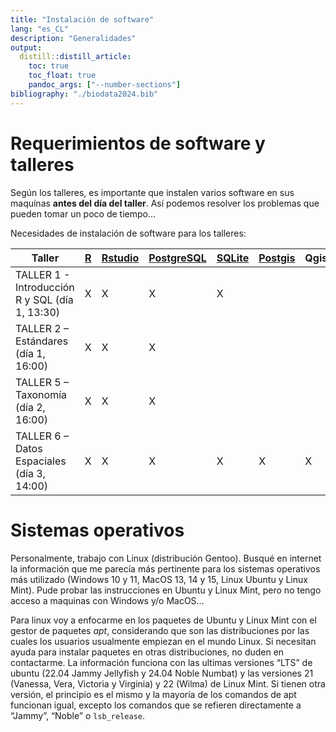 ```yaml
---
title: "Instalación de software"
lang: "es_CL"
description: "Generalidades"
output:
  distill::distill_article:
    toc: true
    toc_float: true
    pandoc_args: ["--number-sections"]
bibliography: "./biodata2024.bib"
---
```



# Requerimientos de software y talleres
Según los talleres, es importante que instalen varios software en sus maquínas **antes del día del taller**.
Así podemos resolver los problemas que pueden tomar un poco de tiempo...

Necesidades de instalación de software para los talleres:

| Taller | [R](./inst_R.html) | [Rstudio](./inst_R.html) | [PostgreSQL](./inst_SQL.html) | [SQLite](./inst_SQL.html) | [Postgis](./inst_.html) | Qgis |
|--------|---|---------|------------|--------|---------|------|
| TALLER 1 - Introducción R y SQL (día 1, 13:30) | X | X | X | X |  |  |
| TALLER 2 – Estándares (día 1, 16:00) | X | X | X |  |  |  |
| TALLER 5 –  Taxonomía (día 2, 16:00) | X | X | X |  |  |  |
| TALLER 6 –  Datos Espaciales (día 3, 14:00) | X | X | X | X | X | X |

# Sistemas operativos 

Personalmente, trabajo con Linux (distribución Gentoo).
Busqué en internet la información que me parecía más pertinente para los sistemas operativos más utilizado (Windows 10 y 11, MacOS 13, 14 y 15, Linux Ubuntu y Linux Mint).
Pude probar las instrucciones en Ubuntu y Linux Mint, pero no tengo acceso a maquinas con Windows y/o MacOS...

Para linux voy a enfocarme en los paquetes de Ubuntu y Linux Mint con el gestor de paquetes *apt*, considerando que son las distribuciones por las cuales los usuarios usualmente empiezan en el mundo Linux. 
Si necesitan ayuda para instalar paquetes en otras distribuciones, no duden en contactarme. 
La información funciona con las ultimas versiones "LTS" de ubuntu (22.04 Jammy Jellyfish y 24.04 Noble Numbat) y las versiones 21 (Vanessa, Vera, Victoria y Virginia) y 22 (Wilma) de Linux Mint.
Si tienen otra versión, el principio es el mismo y la mayoría de los comandos de apt funcionan igual, excepto los comandos que se refieren directamente a "Jammy", "Noble" o `lsb_release`.
